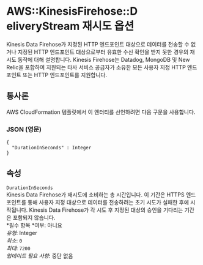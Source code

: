 # AWS::KinesisFirehose::D eliveryStream 재시도 옵션

Kinesis Data Firehose가 지정된 HTTP 엔드포인트 대상으로 데이터를 전송할 수 없거나 지정된 HTTP 엔드포인트 대상으로부터 유효한 수신 확인을 받지 못한 경우의 재시도 동작에 대해 설명합니다. Kinesis Firehose는 Datadog, MongoDB 및 New Relic을 포함하여 지원되는 타사 서비스 공급자가 소유한 모든 사용자 지정 HTTP 엔드포인트 또는 HTTP 엔드포인트를 지원합니다.

## 통사론

AWS CloudFormation 템플릿에서 이 엔터티를 선언하려면 다음 구문을 사용합니다.

### JSON (영문)

```
{
  "DurationInSeconds" : Integer
}
```

## 속성

`DurationInSeconds`  
Kinesis Data Firehose가 재시도에 소비하는 총 시간입니다. 이 기간은 HTTPS 엔드포인트를 통해 사용자 지정 대상으로 데이터를 전송하려는 초기 시도가 실패한 후에 시작됩니다. Kinesis Data Firehose가 각 시도 후 지정된 대상의 승인을 기다리는 기간은 포함되지 않습니다.  
*필수 항목 *여부: 아니요  
_유형_: Integer  
_최소_: `0`  
_최대_: `7200`  
_업데이트 필요 사항_: 중단 없음
